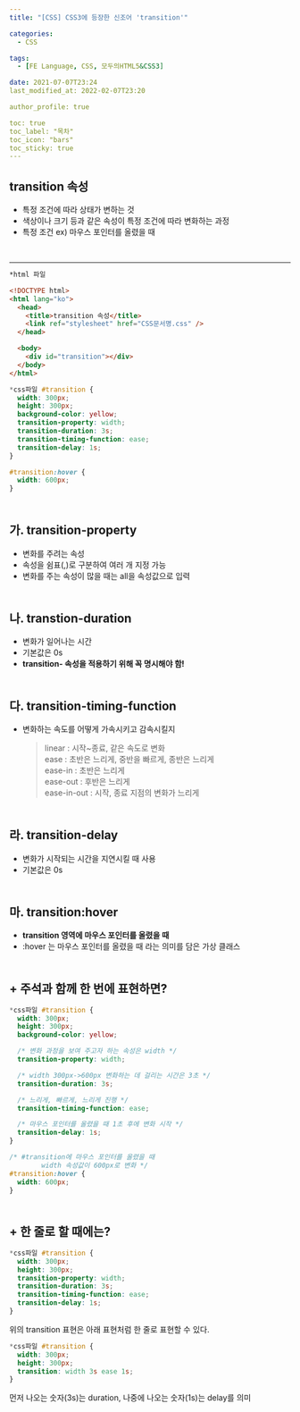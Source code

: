 ```yaml
---
title: "[CSS] CSS3에 등장한 신조어 'transition'"

categories:
  - CSS

tags:
  - [FE Language, CSS, 모두의HTML5&CSS3]

date: 2021-07-07T23:24
last_modified_at: 2022-02-07T23:20

author_profile: true

toc: true
toc_label: "목차"
toc_icon: "bars"
toc_sticky: true
---
```


## transition 속성

- 특정 조건에 따라 상태가 변하는 것
- 색상이나 크기 등과 같은 속성이 특정 조건에 따라 변화하는 과정
- 특정 조건 ex) 마우스 포인터를 올렸을 때

<br />

---

```html
*html 파일

<!DOCTYPE html>
<html lang="ko">
  <head>
    <title>transition 속성</title>
    <link ref="stylesheet" href="CSS문서명.css" />
  </head>

  <body>
    <div id="transition"></div>
  </body>
</html>
```

```css
*css파일 #transition {
  width: 300px;
  height: 300px;
  background-color: yellow;
  transition-property: width;
  transition-duration: 3s;
  transition-timing-function: ease;
  transition-delay: 1s;
}

#transition:hover {
  width: 600px;
}
```

<h2 style="margin-top:50px">
    가. transition-property
</h2>

- 변화를 주려는 속성
- 속성을 쉼표(,)로 구분하여 여러 개 지정 가능
- 변화를 주는 속성이 많을 때는 all을 속성값으로 입력

<h2 style="margin-top:50px">
    나. transtion-duration
</h2>

- 변화가 일어나는 시간
- 기본값은 0s
- <strong>transition- 속성을 적용하기 위해 꼭 명시해야 함!</strong>

<h2 style="margin-top:50px">
    다. transition-timing-function
</h2>

- 변화하는 속도를 어떻게 가속시키고 감속시킬지
  > linear : 시작~종료, 같은 속도로 변화  
  > ease : 초반은 느리게, 중반을 빠르게, 종반은 느리게  
  > ease-in : 초반은 느리게  
  > ease-out : 후반은 느리게  
  > ease-in-out : 시작, 종료 지점의 변화가 느리게

<h2 style="margin-top:50px">
    라. transition-delay
</h2>

- 변화가 시작되는 시간을 지연시킬 때 사용
- 기본값은 0s

<h2 style="margin-top:50px">
    마. transition:hover
</h2>

- **transition 영역에 마우스 포인터를 올렸을 때**
- :hover 는 마우스 포인터를 올렸을 때 라는 의미를 담은 가상 클래스

<h2 style="margin-top:50px">
    + 주석과 함께 한 번에 표현하면?
</h2>

```css
*css파일 #transition {
  width: 300px;
  height: 300px;
  background-color: yellow;

  /* 변화 과정을 보여 주고자 하는 속성은 width */
  transition-property: width;

  /* width 300px->600px 변화하는 데 걸리는 시간은 3초 */
  transition-duration: 3s;

  /* 느리게, 빠르게, 느리게 진행 */
  transition-timing-function: ease;

  /* 마우스 포인터를 올렸을 때 1초 후에 변화 시작 */
  transition-delay: 1s;
}

/* #transition에 마우스 포인터를 올렸을 때
        width 속성값이 600px로 변화 */
#transition:hover {
  width: 600px;
}
```

<h2 style="margin-top:50px">
    + 한 줄로 할 때에는?
</h2>

```css
*css파일 #transition {
  width: 300px;
  height: 300px;
  transition-property: width;
  transition-duration: 3s;
  transition-timing-function: ease;
  transition-delay: 1s;
}
```

위의 transition 표현은 아래 표현처럼 한 줄로 표현할 수 있다.

```css
*css파일 #transition {
  width: 300px;
  height: 300px;
  transition: width 3s ease 1s;
}
```

먼저 나오는 숫자(3s)는 duration, 나중에 나오는 숫자(1s)는 delay를 의미
